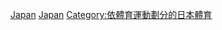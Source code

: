 {{Commonscat|Badminton in Japan}}

[[Category:各國羽毛球|Japan]]
[[Category:亞洲羽毛球|Japan]]
[[Category:依體育運動劃分的日本體育|Category:依體育運動劃分的日本體育]]